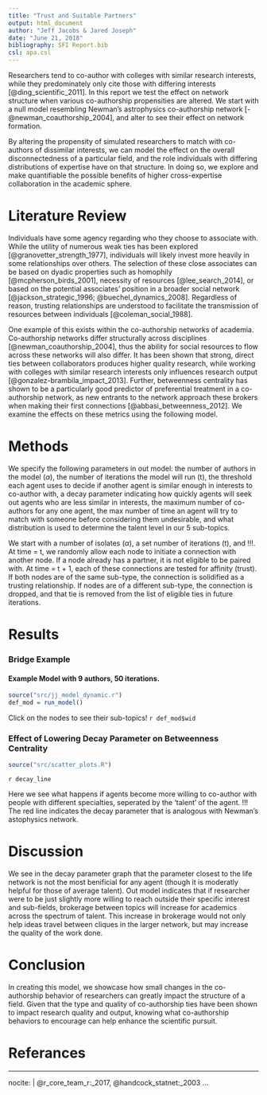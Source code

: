 ```yaml
---
title: "Trust and Suitable Partners"
output: html_document
author: "Jeff Jacobs & Jared Joseph"
date: "June 21, 2018"
bibliography: SFI Report.bib
csl: apa.csl
---
```


  Researchers tend to co-author with colleges with similar research interests, while they predominately only cite those with differing interests [@ding_scientific_2011]. In this report we test the effect on network structure when various co-authorship propensities are altered. We start with a null model resembling Newman's astrophysics co-authorship network [-@newman_coauthorship_2004], and alter <NAMES OF PARAMETERS> to see their effect on network formation.
  
  By altering the propensity of simulated researchers to match with co-authors of dissimilar interests, we can model the effect on the overall disconnectedness of a particular field, and the role individuals with differing distributions of expertise have on that structure. In doing so, we explore and make quantifiable the possible benefits of higher cross-expertise collaboration in the academic sphere.
  
# Literature Review

  Individuals have some agency regarding who they choose to associate with. While the utility of numerous weak ties has been explored [@granovetter_strength_1977], individuals will likely invest more heavily in some relationships over others. The selection of these close associates can be based on dyadic properties such as homophily [@mcpherson_birds_2001], necessity of resources [@lee_search_2014], or based on the potential associates' position in a broader social network [@jackson_strategic_1996; @buechel_dynamics_2008]. Regardless of reason, trusting relationships are understood to facilitate the transmission of resources between individuals [@coleman_social_1988].
  
  One example of this exists within the co-authorship networks of academia. Co-authorship networks differ structurally across disciplines [@newman_coauthorship_2004], thus the ability for social resources to flow across these networks will also differ. It has been shown that strong, direct ties between collaborators produces higher quality research, while working with colleges with similar research interests only influences research output [@gonzalez-brambila_impact_2013]. Further, betweenness centrality has shown to be a particularly good predictor of preferential treatment in a co-authorship network, as new entrants to the network approach these brokers when making their first connections [@abbasi_betweenness_2012]. We examine the effects on these metrics using the following model.

# Methods

  We specify the following parameters in out model: 
  the number of authors in the model ($\alpha$), 
  the number of iterations the model will run (t), 
  the threshold each agent uses to decide if another agent is similar enough in interests to co-author with,
  a decay parameter indicating how quickly agents will seek out agents who are less similar in interests,
  the maximum number of co-authors for any one agent,
  the max number of time an agent will try to match with someone before considering them undesirable,
  and what distribution is used to determine the talent level in our 5 sub-topics.


  We start with a number of isolates ($\alpha$), a set number of iterations (t), and !!!. At time = t, we randomly allow each node to initiate a connection with another node. If a node already has a partner, it is not eligible to be paired with. At time = t + 1, each of these connections are tested for affinity (trust). If both nodes are of the same sub-type, the connection is solidified as a trusting relationship. If nodes are of a different sub-type, the connection is dropped, and that tie is removed from the list of eligible ties in future iterations.

# Results
### Bridge Example
#### Example Model with 9 authors, 50 iterations.
```r
source("src/jj_model_dynamic.r")
def_mod = run_model()
```
Click on the nodes to see their sub-topics!
`r def_mod$wid`

### Effect of Lowering Decay Parameter on Betweenness Centrality
```r
source("src/scatter_plots.R")
```
`r decay_line`

Here we see what happens if agents become more willing to co-author with people with different specialties, seperated by the 'talent' of the agent. !!! <NEED TO DESCRIBE THE FANCY TALENT METRIC> The red line indicates the decay parameter that is analogous with Newman's astophysics network.

# Discussion

<TALK ABOUT NET EVOLUTION GRAPH>

We see in the decay parameter graph that the parameter closest to the life network is not the most benificial for any agent (though it is moderatly helpful for those of average talent). Out model indicates that if researcher were to be just slightly more willing to reach outside their specific interest and sub-fields, brokerage between topics will increase for academics across the spectrum of talent. This increase in brokerage would not only help ideas travel between cliques in the larger network, but may increase the quality of the work done.

# Conclusion

  In creating this model, we showcase how small changes in the co-authorship behavior of researchers can greatly impact the structure of a field. Given that the type and quality of co-authorship ties have been shown to impact research quality and output, knowing what co-authorship behaviors to encourage can help enhance the scientific pursuit.

# Referances

---
nocite: | 
  @r_core_team_r:_2017, @handcock_statnet:_2003
...

